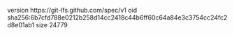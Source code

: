 version https://git-lfs.github.com/spec/v1
oid sha256:6b7cfd788e0212b258d14cc2418c44b6ff60c64a84e3c3754cc24fc2d8e01ab1
size 24779
